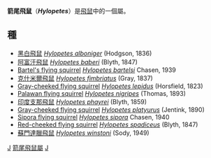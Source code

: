 {{Automatic taxobox
| taxon = Hylopetes
| authority = [[Oldfield_Thomas|Thomas]], 1908
| name = 箭尾飛鼠屬
| fossil_range = 晚[[中新世|中新世]]至今
| subdivision_ranks = 種
| subdivision = 見內文
}}

'''箭尾飛鼠'''（'''''Hylopetes'''''）是[[飛鼠|飛鼠]]中的一個屬。

== 種 ==
* [[黑白飛鼠|黑白飛鼠]] ''[[Hylopetes_alboniger|Hylopetes alboniger]]'' (Hodgson, 1836)  
* [[阿富汗飛鼠|阿富汗飛鼠]] ''[[Hylopetes_baberi|Hylopetes baberi]]'' (Blyth, 1847)
* [[Bartel's_flying_squirrel|Bartel's flying squirrel]] ''[[Hylopetes_bartelsi|Hylopetes bartelsi]]'' Chasen, 1939  
* [[克什米爾飛鼠|克什米爾飛鼠]] ''[[Hylopetes_fimbriatus|Hylopetes fimbriatus]]'' (Gray, 1837) 
* [[Gray-cheeked_flying_squirrel|Gray-cheeked flying squirrel]] ''[[Hylopetes_lepidus|Hylopetes lepidus]]'' (Horsfield, 1823)   
* [[Palawan_flying_squirrel|Palawan flying squirrel]] ''[[Hylopetes_nigripes|Hylopetes nigripes]]'' (Thomas, 1893)
* [[印度支那飛鼠|印度支那飛鼠]] ''[[Hylopetes_phayrei|Hylopetes phayrei]]'' (Blyth, 1859)   
* [[Gray-cheeked_flying_squirrel|Gray-cheeked flying squirrel]] ''[[Hylopetes_platyurus|Hylopetes platyurus]]'' (Jentink, 1890)
* [[Sipora_flying_squirrel|Sipora flying squirrel]] ''[[Hylopetes_sipora|Hylopetes sipora]]'' Chasen, 1940
* [[Red-cheeked_flying_squirrel|Red-cheeked flying squirrel]] ''[[Hylopetes_spadiceus|Hylopetes spadiceus]]'' (Blyth, 1847)  
* [[蘇門達臘飛鼠|蘇門達臘飛鼠]] ''[[Sumatran_Flying_Squirrel|Hylopetes winstoni]]'' (Sody, 1949)

{{Taxonbar}}

[[Category:松鼠科|J]]
[[Category:箭尾飛鼠屬|]]
[[Category:1908年描述的分类群|J]]